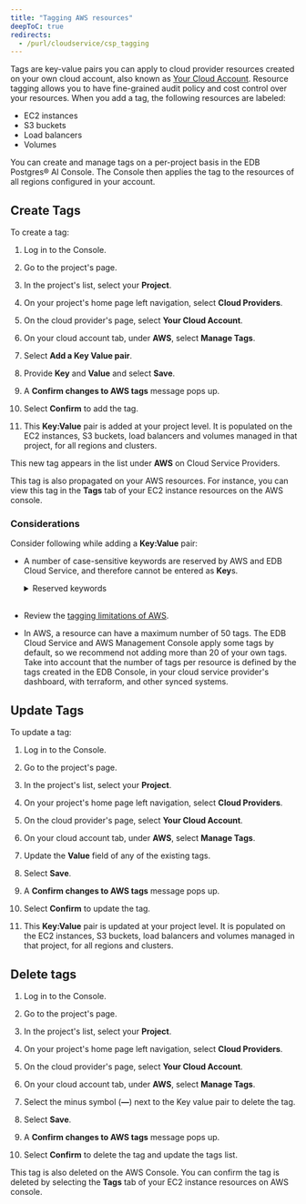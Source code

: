 ```yaml
---
title: "Tagging AWS resources"
deepToC: true
redirects: 
  - /purl/cloudservice/csp_tagging
---
```


Tags are key-value pairs you can apply to cloud provider resources created on your own cloud account, also known as [Your Cloud Account](/edb-postgres-ai/cloud-service/managed/). Resource tagging allows you to have fine-grained audit policy and cost control over your resources. When you add a tag, the following resources are labeled: 

- EC2 instances
- S3 buckets
- Load balancers
- Volumes

You can create and manage tags on a per-project basis in the EDB Postgres® AI Console. The Console then applies the tag to the resources of all regions configured in your account. 

## Create Tags

To create a tag:

1.  Log in to the Console.
    
1.  Go to the project's page.

1.  In the project's list, select your **Project**.

1.  On your project's home page left navigation, select **Cloud Providers**.

1.  On the cloud provider's page, select **Your Cloud Account**.

1.  On your cloud account tab, under **AWS**, select **Manage Tags**.

1.  Select **Add a Key Value pair**.

1.  Provide **Key** and **Value** and select **Save**.

1.  A **Confirm changes to AWS tags** message pops up.

1.  Select **Confirm** to add the tag.

1.  This **Key:Value** pair is added at your project level. It is populated on the EC2 instances, S3 buckets, load balancers and volumes managed in that project, for all regions and clusters.

This new tag appears in the list under **AWS** on Cloud Service Providers. 

This tag is also propagated on your AWS resources. For instance, you can view this tag in the **Tags** tab of your EC2 instance resources on the AWS console.

### Considerations

Consider following while adding a **Key:Value** pair:

- A number of case-sensitive keywords are reserved by AWS and EDB Cloud Service, and therefore cannot be entered as **Key**s. 

  <details><summary>Reserved keywords</summary>

  Reserved tag key prefixes: 

  `aws:`, `AWS:`, `user:`, `k8s.io/`, `eks:`, `kubernetes.io/`, `elbv2.k8s.aws/`, `service.k8s.aws/`, `ebs.csi.aws.com/` 

  Reserved tag keys: 

  `Resource_type`, `Project`, `Environment`, `Topology`, `BAID`, `ManagedBy`, `biganimal-cluster`, `biganimal-project`, `CSIVolumeName`, `Name`. 

  </details>

  <br/>

- Review the [tagging limitations of AWS](https://docs.aws.amazon.com/tag-editor/latest/userguide/tagging.html#tag-conventions).

- In AWS, a resource can have a maximum number of 50 tags. The EDB Cloud Service and AWS Management Console apply some tags by default, so we recommend not adding more than 20 of your own tags. Take into account that the number of tags per resource is defined by the tags created in the EDB Console, in your cloud service provider's dashboard, with terraform, and other synced systems.

## Update Tags

To update a tag:

1.  Log in to the Console.

1.  Go to the project's page.

1.  In the project's list, select your **Project**.

1.  On your project's home page left navigation, select **Cloud Providers**.

1.  On the cloud provider's page, select **Your Cloud Account**.

1.  On your cloud account tab, under **AWS**, select **Manage Tags**.

1.  Update the **Value** field of any of the existing tags.

1.  Select **Save**.

1.  A **Confirm changes to AWS tags** message pops up.

1.  Select **Confirm** to update the tag.

1.  This **Key:Value** pair is updated at your project level. It is populated on the EC2 instances, S3 buckets, load balancers and volumes managed in that project, for all regions and clusters.


## Delete tags

1.  Log in to the Console.

1.  Go to the project's page.

1.  In the project's list, select your **Project**.

1.  On your project's home page left navigation, select **Cloud Providers**.

1.  On the cloud provider's page, select **Your Cloud Account**.

1.  On your cloud account tab, under **AWS**, select **Manage Tags**.

1.  Select the minus symbol (**&mdash;**) next to the Key value pair to delete the tag.

1.  Select **Save**.

1.  A **Confirm changes to AWS tags** message pops up.

1.  Select **Confirm** to delete the tag and update the tags list.

This tag is also deleted on the AWS Console. You can confirm the tag is deleted by selecting the **Tags** tab of your EC2 instance resources on AWS console.

